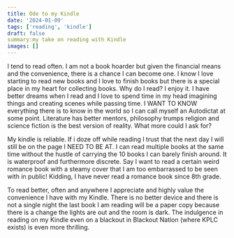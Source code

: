```yaml
---
title: Ode to my Kindle
date: '2024-01-09'
tags: ['reading', 'kindle']
draft: false
summary:my take on reading with Kindle
images: []
---
```


<p>I tend to read often. I am not a book hoarder but given the financial means and the convenience, there is a chance I can become one. I know I love starting to read new books and I love to finish books but there is a special place in my heart for collecting books. 
Why do I read? I enjoy it. I have better dreams when I read and I love to spend time in my head imagining things and creating scenes while passing time. I WANT TO KNOW everything there is to know in the world so I can call myself an Autodictat at some point. Literature has better mentors, philosophy trumps religion and science fiction is the best version of reality. What more could I ask for?</p>
<p>My kindle is reliable. If i doze off while reading I trust that the next day I will still be on the page I NEED TO BE AT. I can read multiple books at the same time without the hustle of carrying the 10 books I can barely finish around. It is waterproof and furthermore discrete. Say I want to read a certain weird romance book with a steamy cover that I am too embarrassed to be seen with in public! Kidding, I have never read a romance book since 8th grade.</p>
<p>To read better, often and anywhere I appreciate and highly value the convenience I have with my Kindle. There is no better device and there is not a single night the last book I am reading will be a paper copy because there is a change the lights are out and the room is dark. The indulgence in reading on my Kindle even on a blackout in Blackout Nation (where KPLC exists) is even more thrilling. </p>

